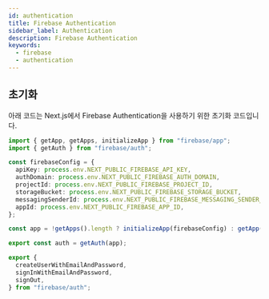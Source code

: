 ```yaml
---
id: authentication
title: Firebase Authentication
sidebar_label: Authentication
description: Firebase Authentication
keywords:
  - firebase
  - authentication
---
```


## 초기화

아래 코드는 Next.js에서 Firebase Authentication을 사용하기 위한 초기화 코드입니다.

```typescript
import { getApp, getApps, initializeApp } from "firebase/app";
import { getAuth } from "firebase/auth";

const firebaseConfig = {
  apiKey: process.env.NEXT_PUBLIC_FIREBASE_API_KEY,
  authDomain: process.env.NEXT_PUBLIC_FIREBASE_AUTH_DOMAIN,
  projectId: process.env.NEXT_PUBLIC_FIREBASE_PROJECT_ID,
  storageBucket: process.env.NEXT_PUBLIC_FIREBASE_STORAGE_BUCKET,
  messagingSenderId: process.env.NEXT_PUBLIC_FIREBASE_MESSAGING_SENDER_ID,
  appId: process.env.NEXT_PUBLIC_FIREBASE_APP_ID,
};

const app = !getApps().length ? initializeApp(firebaseConfig) : getApp();

export const auth = getAuth(app);

export {
  createUserWithEmailAndPassword,
  signInWithEmailAndPassword,
  signOut,
} from "firebase/auth";
```
